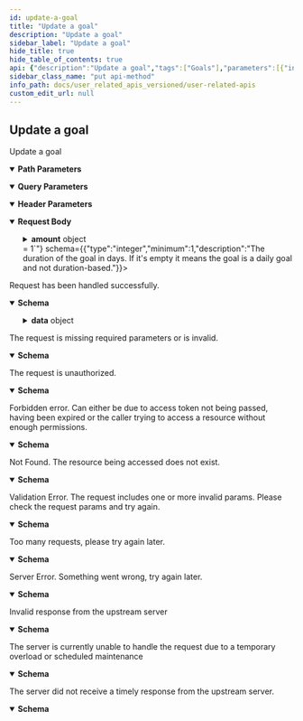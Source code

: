 ```yaml
---
id: update-a-goal
title: "Update a goal"
description: "Update a goal"
sidebar_label: "Update a goal"
hide_title: true
hide_table_of_contents: true
api: {"description":"Update a goal","tags":["Goals"],"parameters":[{"in":"path","name":"id","schema":{"type":"string","description":"The id of the goal.","example":"cmb25uhhv000df57o2qiq5lsp"},"required":true,"description":"The id of the goal."},{"in":"query","name":"mushafId","schema":{"type":"integer","enum":[1,2,3,4,5,6,7,11,19],"description":"The id of the Mushaf being used. \n\n1 = QCFV2 \n\n  2 = QCFV1 \n\n  3 = Indopak \n\n  4 = UthmaniHafs \n\n  5 = KFGQPCHAFS \n\n  6 = Indopak15Lines \n\n  7 = Indopak16Lines \n\n  11 = Tajweeed \n\n  19 = QCFTajweedV4","example":4},"required":true,"description":"The id of the Mushaf being used. \n\n1 = QCFV2 \n\n  2 = QCFV1 \n\n  3 = Indopak \n\n  4 = UthmaniHafs \n\n  5 = KFGQPCHAFS \n\n  6 = Indopak15Lines \n\n  7 = Indopak16Lines \n\n  11 = Tajweeed \n\n  19 = QCFTajweedV4"},{"in":"header","name":"x-timezone","schema":{"type":"string","description":"The current timezone of the user. Not providing the value might affect the accuracy of how we calculate days and streaks.","example":"Asia/Saigon"},"description":"The current timezone of the user. Not providing the value might affect the accuracy of how we calculate days and streaks."}],"requestBody":{"content":{"application/json":{"schema":{"type":"object","properties":{"type":{"type":"string","enum":["QURAN_TIME","QURAN_PAGES","QURAN_RANGE","COURSE","QURAN_READING_PROGRAM"],"description":"The type of the goal.","example":"QURAN_TIME"},"amount":{"oneOf":[{"type":"string","pattern":"^(\\d+):(\\d+)-(\\d+):(\\d+)$","example":"1:5-1:10"},{"type":"integer","minimum":1,"example":600}],"description":"The amount of the goal. Depending on the goal type, the amount value and format will be different"},"duration":{"type":"integer","minimum":1,"description":"The duration of the goal in days. If it's empty it means the goal is a daily goal and not duration-based."},"category":{"type":"string","enum":["QURAN","COURSE","QURAN_READING_PROGRAM"],"description":"The category of the goal"}},"additionalProperties":false}}}},"responses":{"200":{"description":"Request has been handled successfully.","content":{"application/json":{"schema":{"type":"object","properties":{"success":{"type":"boolean","example":true},"data":{"type":"object","properties":{},"additionalProperties":false}},"additionalProperties":false}}}},"400":{"description":"The request is missing required parameters or is invalid.","content":{"application/json":{"schema":{"type":"object","properties":{"message":{"type":"string","example":"The request is missing required headers or is invalid"},"type":{"type":"string","example":"invalid_request"},"success":{"type":"boolean","example":false}},"additionalProperties":false}}}},"401":{"description":"The request is unauthorized.","content":{"application/json":{"schema":{"type":"object","properties":{"message":{"type":"string","example":"The request requires user authentication"},"type":{"type":"string","example":"unauthorized"},"success":{"type":"boolean","example":false}},"additionalProperties":false}}}},"403":{"description":"Forbidden error. Can either be due to access token not being passed, having been expired or the caller trying to access a resource without enough permissions.","content":{"application/json":{"schema":{"type":"object","properties":{"message":{"type":"string","example":"The server understood the request, but refuses to authorize it"},"type":{"type":"string","example":"forbidden"},"success":{"type":"boolean","example":false}},"additionalProperties":false}}}},"404":{"description":"Not Found. The resource being accessed does not exist.","content":{"application/json":{"schema":{"type":"object","properties":{"message":{"type":"string","example":"The requested resource could not be found"},"type":{"type":"string","example":"not_found"},"success":{"type":"boolean","example":false}},"additionalProperties":false}}}},"422":{"description":"Validation Error. The request includes one or more invalid params. Please check the request params and try again.","content":{"application/json":{"schema":{"type":"object","properties":{"message":{"type":"string","example":"The request was well-formed but was unable to be followed due to semantic errors"},"type":{"type":"string","example":"unprocessable_entity"},"success":{"type":"boolean","example":false}},"additionalProperties":false}}}},"429":{"description":"Too many requests, please try again later.","content":{"application/json":{"schema":{"type":"object","properties":{"message":{"type":"string","example":"Too many requests, please try again later"},"type":{"type":"string","example":"rate_limit_exceeded"},"success":{"type":"boolean","example":false}},"additionalProperties":false}}}},"500":{"description":"Server Error. Something went wrong, try again later.","content":{"application/json":{"schema":{"type":"object","properties":{"message":{"type":"string","example":"The server encountered an internal error and was unable to complete your request"},"type":{"type":"string","example":"internal_server_error"},"success":{"type":"boolean","example":false}},"additionalProperties":false}}}},"502":{"description":"Invalid response from the upstream server","content":{"application/json":{"schema":{"type":"object","properties":{"message":{"type":"string","example":"The server was acting as a gateway or proxy and received an invalid response from the upstream server"},"type":{"type":"string","example":"bad_gateway"},"success":{"type":"boolean","example":false}},"additionalProperties":false}}}},"503":{"description":"The server is currently unable to handle the request due to a temporary overload or scheduled maintenance","content":{"application/json":{"schema":{"type":"object","properties":{"message":{"type":"string","example":"The server is currently unable to handle the request due to a temporary overload or scheduled maintenance"},"type":{"type":"string","example":"service_unavailable"},"success":{"type":"boolean","example":false}},"additionalProperties":false}}}},"504":{"description":"The server did not receive a timely response from the upstream server.","content":{"application/json":{"schema":{"type":"object","properties":{"message":{"type":"string","example":"The server was acting as a gateway or proxy and did not receive a timely response from the upstream server"},"type":{"type":"string","example":"gateway_timeout"},"success":{"type":"boolean","example":false}},"additionalProperties":false}}}}},"method":"put","path":"/v1/goals/{id}","servers":[{"url":"https://apis-prelive.quran.foundation/auth","description":"Pre-production Server"},{"url":"https://apis.quran.foundation/auth","description":"Production Server"}],"security":[{"x-auth-token":[],"x-client-id":[]}],"securitySchemes":{"x-auth-token":{"type":"apiKey","in":"header","name":"x-auth-token","description":"The JWT access token required for accessing the endpoints."},"x-client-id":{"type":"apiKey","in":"header","name":"x-client-id","description":"Your client id"}},"jsonRequestBodyExample":{"type":"QURAN_TIME","amount":"1:5-1:10","duration":0,"category":"QURAN"},"info":{"title":"User-related APIs","version":"1.0.0","description":"Quran.Foundation user-related APIs enable your app to seamlessly integrate with Quran.Foundation's user-centric features, providing access to personalized notes, bookmarks, goals, streaks, reading sessions, and more. This differentiates them from [content APIs](/docs/category/content-apis) that focus on non-user-specific resources like translations, tafsirs, and verses.\n\n ## How to get access \n\n We are using OAuth2 flows to authenticate and authorize requests. To get started, you need to [get an access token](/docs/tutorials/oidc/getting-started-with-oauth2#obtaining-oauth-20-client-credentials) to make requests to our APIs. Then follow the steps mentioned [here](/docs/tutorials/oidc/getting-started-with-oauth2). \n\n ## Pagination \n\n We are using cursor based pagination. The pagination query params consist of `first`,`after`, `before` and `last`. \n\n Example \n - `first: 10` will give you first 10 items \n - `first: 10, after: xyz` will give you first 10 items after the item with id `xyz` \n - `last: 10` will give you the last 10 items \n - `last: 10, before: xyz` will give you the last 10 items before the item with id `xyz` \n\n The only possible combinations are `first + after` or `last + before`. They should not be used together"},"postman":{"name":"Update a goal","description":{"content":"Update a goal","type":"text/plain"},"url":{"path":["v1","goals",":id"],"host":["{{baseUrl}}"],"query":[{"disabled":false,"description":{"content":"(Required) The id of the Mushaf being used. \n\n1 = QCFV2 \n\n  2 = QCFV1 \n\n  3 = Indopak \n\n  4 = UthmaniHafs \n\n  5 = KFGQPCHAFS \n\n  6 = Indopak15Lines \n\n  7 = Indopak16Lines \n\n  11 = Tajweeed \n\n  19 = QCFTajweedV4","type":"text/plain"},"key":"mushafId","value":""}],"variable":[{"disabled":false,"description":{"content":"(Required) The id of the goal.","type":"text/plain"},"type":"any","value":"","key":"id"}]},"header":[{"disabled":false,"description":{"content":"The current timezone of the user. Not providing the value might affect the accuracy of how we calculate days and streaks.","type":"text/plain"},"key":"x-timezone","value":""},{"key":"Content-Type","value":"application/json"},{"key":"Accept","value":"application/json"}],"method":"PUT","body":{"mode":"raw","raw":"\"\"","options":{"raw":{"language":"json"}}}}}
sidebar_class_name: "put api-method"
info_path: docs/user_related_apis_versioned/user-related-apis
custom_edit_url: null
---
```



## Update a goal



Update a goal

<details style={{"marginBottom":"1rem"}} data-collapsed={false} open={true}><summary style={{}}><strong>Path Parameters</strong></summary><div><ul><ParamsItem className={"paramsItem"} param={{"in":"path","name":"id","schema":{"type":"string","description":"The id of the goal.","example":"cmb25uhhv000df57o2qiq5lsp"},"required":true,"description":"The id of the goal."}}></ParamsItem></ul></div></details><details style={{"marginBottom":"1rem"}} data-collapsed={false} open={true}><summary style={{}}><strong>Query Parameters</strong></summary><div><ul><ParamsItem className={"paramsItem"} param={{"in":"query","name":"mushafId","schema":{"type":"integer","enum":[1,2,3,4,5,6,7,11,19],"description":"The id of the Mushaf being used. \n\n1 = QCFV2 \n\n  2 = QCFV1 \n\n  3 = Indopak \n\n  4 = UthmaniHafs \n\n  5 = KFGQPCHAFS \n\n  6 = Indopak15Lines \n\n  7 = Indopak16Lines \n\n  11 = Tajweeed \n\n  19 = QCFTajweedV4","example":4},"required":true,"description":"The id of the Mushaf being used. \n\n1 = QCFV2 \n\n  2 = QCFV1 \n\n  3 = Indopak \n\n  4 = UthmaniHafs \n\n  5 = KFGQPCHAFS \n\n  6 = Indopak15Lines \n\n  7 = Indopak16Lines \n\n  11 = Tajweeed \n\n  19 = QCFTajweedV4"}}></ParamsItem></ul></div></details><details style={{"marginBottom":"1rem"}} data-collapsed={false} open={true}><summary style={{}}><strong>Header Parameters</strong></summary><div><ul><ParamsItem className={"paramsItem"} param={{"in":"header","name":"x-timezone","schema":{"type":"string","description":"The current timezone of the user. Not providing the value might affect the accuracy of how we calculate days and streaks.","example":"Asia/Saigon"},"description":"The current timezone of the user. Not providing the value might affect the accuracy of how we calculate days and streaks."}}></ParamsItem></ul></div></details><MimeTabs><TabItem label={"application/json"} value={"application/json-schema"}><details style={{}} data-collapsed={false} open={true}><summary style={{"textAlign":"left"}}><strong>Request Body</strong></summary><div style={{"textAlign":"left","marginLeft":"1rem"}}></div><ul style={{"marginLeft":"1rem"}}><SchemaItem collapsible={false} name={"type"} required={false} schemaName={"string"} qualifierMessage={"**Possible values:** [`QURAN_TIME`, `QURAN_PAGES`, `QURAN_RANGE`, `COURSE`, `QURAN_READING_PROGRAM`]"} schema={{"type":"string","enum":["QURAN_TIME","QURAN_PAGES","QURAN_RANGE","COURSE","QURAN_READING_PROGRAM"],"description":"The type of the goal.","example":"QURAN_TIME"}}></SchemaItem><SchemaItem collapsible={true} className={"schemaItem"}><details style={{}}><summary style={{}}><strong>amount</strong><span style={{"opacity":"0.6"}}> object</span></summary><div style={{"marginLeft":"1rem"}}><div style={{"marginTop":".5rem","marginBottom":".5rem"}}>

The amount of the goal. Depending on the goal type, the amount value and format will be different

</div></div><div><span className={"badge badge--info"}>oneOf</span><SchemaTabs><TabItem label={"string"} value={"0-property"}><p>string</p><div style={{"marginTop":".5rem","marginBottom":".5rem"}}>

The amount of the goal. Depending on the goal type, the amount value and format will be different

</div></TabItem><TabItem label={"integer"} value={"1-property"}><p>integer</p><div style={{"marginTop":".5rem","marginBottom":".5rem"}}>

The amount of the goal. Depending on the goal type, the amount value and format will be different

</div></TabItem></SchemaTabs></div></details></SchemaItem><SchemaItem collapsible={false} name={"duration"} required={false} schemaName={"integer"} qualifierMessage={"**Possible values:** `>= 1`"} schema={{"type":"integer","minimum":1,"description":"The duration of the goal in days. If it's empty it means the goal is a daily goal and not duration-based."}}></SchemaItem><SchemaItem collapsible={false} name={"category"} required={false} schemaName={"string"} qualifierMessage={"**Possible values:** [`QURAN`, `COURSE`, `QURAN_READING_PROGRAM`]"} schema={{"type":"string","enum":["QURAN","COURSE","QURAN_READING_PROGRAM"],"description":"The category of the goal"}}></SchemaItem></ul></details></TabItem></MimeTabs><div><ApiTabs><TabItem label={"200"} value={"200"}><div>

Request has been handled successfully.

</div><div><MimeTabs schemaType={"response"}><TabItem label={"application/json"} value={"application/json"}><SchemaTabs><TabItem label={"Schema"} value={"Schema"}><details style={{}} data-collapsed={false} open={true}><summary style={{"textAlign":"left"}}><strong>Schema</strong></summary><div style={{"textAlign":"left","marginLeft":"1rem"}}></div><ul style={{"marginLeft":"1rem"}}><SchemaItem collapsible={false} name={"success"} required={false} schemaName={"boolean"} qualifierMessage={undefined} schema={{"type":"boolean","example":true}}></SchemaItem><SchemaItem collapsible={true} className={"schemaItem"}><details style={{}}><summary style={{}}><strong>data</strong><span style={{"opacity":"0.6"}}> object</span></summary><div style={{"marginLeft":"1rem"}}></div></details></SchemaItem></ul></details></TabItem><TabItem label={"Example (from schema)"} value={"Example (from schema)"}><ResponseSamples responseExample={"{\n  \"success\": true,\n  \"data\": {}\n}"} language={"json"}></ResponseSamples></TabItem></SchemaTabs></TabItem></MimeTabs></div></TabItem><TabItem label={"400"} value={"400"}><div>

The request is missing required parameters or is invalid.

</div><div><MimeTabs schemaType={"response"}><TabItem label={"application/json"} value={"application/json"}><SchemaTabs><TabItem label={"Schema"} value={"Schema"}><details style={{}} data-collapsed={false} open={true}><summary style={{"textAlign":"left"}}><strong>Schema</strong></summary><div style={{"textAlign":"left","marginLeft":"1rem"}}></div><ul style={{"marginLeft":"1rem"}}><SchemaItem collapsible={false} name={"message"} required={false} schemaName={"string"} qualifierMessage={undefined} schema={{"type":"string","example":"The request is missing required headers or is invalid"}}></SchemaItem><SchemaItem collapsible={false} name={"type"} required={false} schemaName={"string"} qualifierMessage={undefined} schema={{"type":"string","example":"invalid_request"}}></SchemaItem><SchemaItem collapsible={false} name={"success"} required={false} schemaName={"boolean"} qualifierMessage={undefined} schema={{"type":"boolean","example":false}}></SchemaItem></ul></details></TabItem><TabItem label={"Example (from schema)"} value={"Example (from schema)"}><ResponseSamples responseExample={"{\n  \"message\": \"The request is missing required headers or is invalid\",\n  \"type\": \"invalid_request\",\n  \"success\": false\n}"} language={"json"}></ResponseSamples></TabItem></SchemaTabs></TabItem></MimeTabs></div></TabItem><TabItem label={"401"} value={"401"}><div>

The request is unauthorized.

</div><div><MimeTabs schemaType={"response"}><TabItem label={"application/json"} value={"application/json"}><SchemaTabs><TabItem label={"Schema"} value={"Schema"}><details style={{}} data-collapsed={false} open={true}><summary style={{"textAlign":"left"}}><strong>Schema</strong></summary><div style={{"textAlign":"left","marginLeft":"1rem"}}></div><ul style={{"marginLeft":"1rem"}}><SchemaItem collapsible={false} name={"message"} required={false} schemaName={"string"} qualifierMessage={undefined} schema={{"type":"string","example":"The request requires user authentication"}}></SchemaItem><SchemaItem collapsible={false} name={"type"} required={false} schemaName={"string"} qualifierMessage={undefined} schema={{"type":"string","example":"unauthorized"}}></SchemaItem><SchemaItem collapsible={false} name={"success"} required={false} schemaName={"boolean"} qualifierMessage={undefined} schema={{"type":"boolean","example":false}}></SchemaItem></ul></details></TabItem><TabItem label={"Example (from schema)"} value={"Example (from schema)"}><ResponseSamples responseExample={"{\n  \"message\": \"The request requires user authentication\",\n  \"type\": \"unauthorized\",\n  \"success\": false\n}"} language={"json"}></ResponseSamples></TabItem></SchemaTabs></TabItem></MimeTabs></div></TabItem><TabItem label={"403"} value={"403"}><div>

Forbidden error. Can either be due to access token not being passed, having been expired or the caller trying to access a resource without enough permissions.

</div><div><MimeTabs schemaType={"response"}><TabItem label={"application/json"} value={"application/json"}><SchemaTabs><TabItem label={"Schema"} value={"Schema"}><details style={{}} data-collapsed={false} open={true}><summary style={{"textAlign":"left"}}><strong>Schema</strong></summary><div style={{"textAlign":"left","marginLeft":"1rem"}}></div><ul style={{"marginLeft":"1rem"}}><SchemaItem collapsible={false} name={"message"} required={false} schemaName={"string"} qualifierMessage={undefined} schema={{"type":"string","example":"The server understood the request, but refuses to authorize it"}}></SchemaItem><SchemaItem collapsible={false} name={"type"} required={false} schemaName={"string"} qualifierMessage={undefined} schema={{"type":"string","example":"forbidden"}}></SchemaItem><SchemaItem collapsible={false} name={"success"} required={false} schemaName={"boolean"} qualifierMessage={undefined} schema={{"type":"boolean","example":false}}></SchemaItem></ul></details></TabItem><TabItem label={"Example (from schema)"} value={"Example (from schema)"}><ResponseSamples responseExample={"{\n  \"message\": \"The server understood the request, but refuses to authorize it\",\n  \"type\": \"forbidden\",\n  \"success\": false\n}"} language={"json"}></ResponseSamples></TabItem></SchemaTabs></TabItem></MimeTabs></div></TabItem><TabItem label={"404"} value={"404"}><div>

Not Found. The resource being accessed does not exist.

</div><div><MimeTabs schemaType={"response"}><TabItem label={"application/json"} value={"application/json"}><SchemaTabs><TabItem label={"Schema"} value={"Schema"}><details style={{}} data-collapsed={false} open={true}><summary style={{"textAlign":"left"}}><strong>Schema</strong></summary><div style={{"textAlign":"left","marginLeft":"1rem"}}></div><ul style={{"marginLeft":"1rem"}}><SchemaItem collapsible={false} name={"message"} required={false} schemaName={"string"} qualifierMessage={undefined} schema={{"type":"string","example":"The requested resource could not be found"}}></SchemaItem><SchemaItem collapsible={false} name={"type"} required={false} schemaName={"string"} qualifierMessage={undefined} schema={{"type":"string","example":"not_found"}}></SchemaItem><SchemaItem collapsible={false} name={"success"} required={false} schemaName={"boolean"} qualifierMessage={undefined} schema={{"type":"boolean","example":false}}></SchemaItem></ul></details></TabItem><TabItem label={"Example (from schema)"} value={"Example (from schema)"}><ResponseSamples responseExample={"{\n  \"message\": \"The requested resource could not be found\",\n  \"type\": \"not_found\",\n  \"success\": false\n}"} language={"json"}></ResponseSamples></TabItem></SchemaTabs></TabItem></MimeTabs></div></TabItem><TabItem label={"422"} value={"422"}><div>

Validation Error. The request includes one or more invalid params. Please check the request params and try again.

</div><div><MimeTabs schemaType={"response"}><TabItem label={"application/json"} value={"application/json"}><SchemaTabs><TabItem label={"Schema"} value={"Schema"}><details style={{}} data-collapsed={false} open={true}><summary style={{"textAlign":"left"}}><strong>Schema</strong></summary><div style={{"textAlign":"left","marginLeft":"1rem"}}></div><ul style={{"marginLeft":"1rem"}}><SchemaItem collapsible={false} name={"message"} required={false} schemaName={"string"} qualifierMessage={undefined} schema={{"type":"string","example":"The request was well-formed but was unable to be followed due to semantic errors"}}></SchemaItem><SchemaItem collapsible={false} name={"type"} required={false} schemaName={"string"} qualifierMessage={undefined} schema={{"type":"string","example":"unprocessable_entity"}}></SchemaItem><SchemaItem collapsible={false} name={"success"} required={false} schemaName={"boolean"} qualifierMessage={undefined} schema={{"type":"boolean","example":false}}></SchemaItem></ul></details></TabItem><TabItem label={"Example (from schema)"} value={"Example (from schema)"}><ResponseSamples responseExample={"{\n  \"message\": \"The request was well-formed but was unable to be followed due to semantic errors\",\n  \"type\": \"unprocessable_entity\",\n  \"success\": false\n}"} language={"json"}></ResponseSamples></TabItem></SchemaTabs></TabItem></MimeTabs></div></TabItem><TabItem label={"429"} value={"429"}><div>

Too many requests, please try again later.

</div><div><MimeTabs schemaType={"response"}><TabItem label={"application/json"} value={"application/json"}><SchemaTabs><TabItem label={"Schema"} value={"Schema"}><details style={{}} data-collapsed={false} open={true}><summary style={{"textAlign":"left"}}><strong>Schema</strong></summary><div style={{"textAlign":"left","marginLeft":"1rem"}}></div><ul style={{"marginLeft":"1rem"}}><SchemaItem collapsible={false} name={"message"} required={false} schemaName={"string"} qualifierMessage={undefined} schema={{"type":"string","example":"Too many requests, please try again later"}}></SchemaItem><SchemaItem collapsible={false} name={"type"} required={false} schemaName={"string"} qualifierMessage={undefined} schema={{"type":"string","example":"rate_limit_exceeded"}}></SchemaItem><SchemaItem collapsible={false} name={"success"} required={false} schemaName={"boolean"} qualifierMessage={undefined} schema={{"type":"boolean","example":false}}></SchemaItem></ul></details></TabItem><TabItem label={"Example (from schema)"} value={"Example (from schema)"}><ResponseSamples responseExample={"{\n  \"message\": \"Too many requests, please try again later\",\n  \"type\": \"rate_limit_exceeded\",\n  \"success\": false\n}"} language={"json"}></ResponseSamples></TabItem></SchemaTabs></TabItem></MimeTabs></div></TabItem><TabItem label={"500"} value={"500"}><div>

Server Error. Something went wrong, try again later.

</div><div><MimeTabs schemaType={"response"}><TabItem label={"application/json"} value={"application/json"}><SchemaTabs><TabItem label={"Schema"} value={"Schema"}><details style={{}} data-collapsed={false} open={true}><summary style={{"textAlign":"left"}}><strong>Schema</strong></summary><div style={{"textAlign":"left","marginLeft":"1rem"}}></div><ul style={{"marginLeft":"1rem"}}><SchemaItem collapsible={false} name={"message"} required={false} schemaName={"string"} qualifierMessage={undefined} schema={{"type":"string","example":"The server encountered an internal error and was unable to complete your request"}}></SchemaItem><SchemaItem collapsible={false} name={"type"} required={false} schemaName={"string"} qualifierMessage={undefined} schema={{"type":"string","example":"internal_server_error"}}></SchemaItem><SchemaItem collapsible={false} name={"success"} required={false} schemaName={"boolean"} qualifierMessage={undefined} schema={{"type":"boolean","example":false}}></SchemaItem></ul></details></TabItem><TabItem label={"Example (from schema)"} value={"Example (from schema)"}><ResponseSamples responseExample={"{\n  \"message\": \"The server encountered an internal error and was unable to complete your request\",\n  \"type\": \"internal_server_error\",\n  \"success\": false\n}"} language={"json"}></ResponseSamples></TabItem></SchemaTabs></TabItem></MimeTabs></div></TabItem><TabItem label={"502"} value={"502"}><div>

Invalid response from the upstream server

</div><div><MimeTabs schemaType={"response"}><TabItem label={"application/json"} value={"application/json"}><SchemaTabs><TabItem label={"Schema"} value={"Schema"}><details style={{}} data-collapsed={false} open={true}><summary style={{"textAlign":"left"}}><strong>Schema</strong></summary><div style={{"textAlign":"left","marginLeft":"1rem"}}></div><ul style={{"marginLeft":"1rem"}}><SchemaItem collapsible={false} name={"message"} required={false} schemaName={"string"} qualifierMessage={undefined} schema={{"type":"string","example":"The server was acting as a gateway or proxy and received an invalid response from the upstream server"}}></SchemaItem><SchemaItem collapsible={false} name={"type"} required={false} schemaName={"string"} qualifierMessage={undefined} schema={{"type":"string","example":"bad_gateway"}}></SchemaItem><SchemaItem collapsible={false} name={"success"} required={false} schemaName={"boolean"} qualifierMessage={undefined} schema={{"type":"boolean","example":false}}></SchemaItem></ul></details></TabItem><TabItem label={"Example (from schema)"} value={"Example (from schema)"}><ResponseSamples responseExample={"{\n  \"message\": \"The server was acting as a gateway or proxy and received an invalid response from the upstream server\",\n  \"type\": \"bad_gateway\",\n  \"success\": false\n}"} language={"json"}></ResponseSamples></TabItem></SchemaTabs></TabItem></MimeTabs></div></TabItem><TabItem label={"503"} value={"503"}><div>

The server is currently unable to handle the request due to a temporary overload or scheduled maintenance

</div><div><MimeTabs schemaType={"response"}><TabItem label={"application/json"} value={"application/json"}><SchemaTabs><TabItem label={"Schema"} value={"Schema"}><details style={{}} data-collapsed={false} open={true}><summary style={{"textAlign":"left"}}><strong>Schema</strong></summary><div style={{"textAlign":"left","marginLeft":"1rem"}}></div><ul style={{"marginLeft":"1rem"}}><SchemaItem collapsible={false} name={"message"} required={false} schemaName={"string"} qualifierMessage={undefined} schema={{"type":"string","example":"The server is currently unable to handle the request due to a temporary overload or scheduled maintenance"}}></SchemaItem><SchemaItem collapsible={false} name={"type"} required={false} schemaName={"string"} qualifierMessage={undefined} schema={{"type":"string","example":"service_unavailable"}}></SchemaItem><SchemaItem collapsible={false} name={"success"} required={false} schemaName={"boolean"} qualifierMessage={undefined} schema={{"type":"boolean","example":false}}></SchemaItem></ul></details></TabItem><TabItem label={"Example (from schema)"} value={"Example (from schema)"}><ResponseSamples responseExample={"{\n  \"message\": \"The server is currently unable to handle the request due to a temporary overload or scheduled maintenance\",\n  \"type\": \"service_unavailable\",\n  \"success\": false\n}"} language={"json"}></ResponseSamples></TabItem></SchemaTabs></TabItem></MimeTabs></div></TabItem><TabItem label={"504"} value={"504"}><div>

The server did not receive a timely response from the upstream server.

</div><div><MimeTabs schemaType={"response"}><TabItem label={"application/json"} value={"application/json"}><SchemaTabs><TabItem label={"Schema"} value={"Schema"}><details style={{}} data-collapsed={false} open={true}><summary style={{"textAlign":"left"}}><strong>Schema</strong></summary><div style={{"textAlign":"left","marginLeft":"1rem"}}></div><ul style={{"marginLeft":"1rem"}}><SchemaItem collapsible={false} name={"message"} required={false} schemaName={"string"} qualifierMessage={undefined} schema={{"type":"string","example":"The server was acting as a gateway or proxy and did not receive a timely response from the upstream server"}}></SchemaItem><SchemaItem collapsible={false} name={"type"} required={false} schemaName={"string"} qualifierMessage={undefined} schema={{"type":"string","example":"gateway_timeout"}}></SchemaItem><SchemaItem collapsible={false} name={"success"} required={false} schemaName={"boolean"} qualifierMessage={undefined} schema={{"type":"boolean","example":false}}></SchemaItem></ul></details></TabItem><TabItem label={"Example (from schema)"} value={"Example (from schema)"}><ResponseSamples responseExample={"{\n  \"message\": \"The server was acting as a gateway or proxy and did not receive a timely response from the upstream server\",\n  \"type\": \"gateway_timeout\",\n  \"success\": false\n}"} language={"json"}></ResponseSamples></TabItem></SchemaTabs></TabItem></MimeTabs></div></TabItem></ApiTabs></div>
      